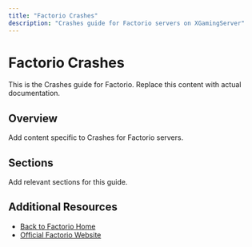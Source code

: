 ```yaml
---
title: "Factorio Crashes"
description: "Crashes guide for Factorio servers on XGamingServer"
---
```


# Factorio Crashes

This is the Crashes guide for Factorio. Replace this content with actual documentation.

## Overview

Add content specific to Crashes for Factorio servers.

## Sections

Add relevant sections for this guide.

## Additional Resources

- [Back to Factorio Home](./index)
- [Official Factorio Website](https://example.com)
